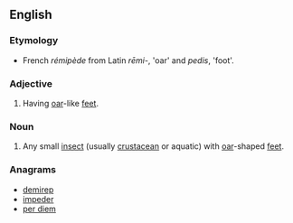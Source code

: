 ==English==

===Etymology===
* French ''rémipède'' from Latin ''rēmi-'', 'oar' and ''pedis'', 'foot'.

===Adjective===
{{en-adj}}
# {{context|zoology|lang=en}} Having [[oar]]-like [[feet]].

===Noun===
{{en-noun}}

# {{context|zoology|lang=en}} Any small [[insect]] (usually [[crustacean]] or aquatic) with [[oar]]-shaped [[feet]].

===Anagrams===
* [[demirep#English|demirep]]
* [[impeder#English|impeder]]
* [[per diem#English|per diem]]